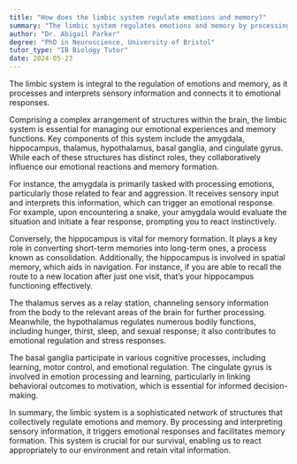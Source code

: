 ```yaml
---
title: "How does the limbic system regulate emotions and memory?"
summary: "The limbic system regulates emotions and memory by processing and interpreting sensory information and linking it to emotional responses."
author: "Dr. Abigail Parker"
degree: "PhD in Neuroscience, University of Bristol"
tutor_type: "IB Biology Tutor"
date: 2024-05-23
---
```


The limbic system is integral to the regulation of emotions and memory, as it processes and interprets sensory information and connects it to emotional responses.

Comprising a complex arrangement of structures within the brain, the limbic system is essential for managing our emotional experiences and memory functions. Key components of this system include the amygdala, hippocampus, thalamus, hypothalamus, basal ganglia, and cingulate gyrus. While each of these structures has distinct roles, they collaboratively influence our emotional reactions and memory formation.

For instance, the amygdala is primarily tasked with processing emotions, particularly those related to fear and aggression. It receives sensory input and interprets this information, which can trigger an emotional response. For example, upon encountering a snake, your amygdala would evaluate the situation and initiate a fear response, prompting you to react instinctively.

Conversely, the hippocampus is vital for memory formation. It plays a key role in converting short-term memories into long-term ones, a process known as consolidation. Additionally, the hippocampus is involved in spatial memory, which aids in navigation. For instance, if you are able to recall the route to a new location after just one visit, that’s your hippocampus functioning effectively.

The thalamus serves as a relay station, channeling sensory information from the body to the relevant areas of the brain for further processing. Meanwhile, the hypothalamus regulates numerous bodily functions, including hunger, thirst, sleep, and sexual response; it also contributes to emotional regulation and stress responses.

The basal ganglia participate in various cognitive processes, including learning, motor control, and emotional regulation. The cingulate gyrus is involved in emotion processing and learning, particularly in linking behavioral outcomes to motivation, which is essential for informed decision-making.

In summary, the limbic system is a sophisticated network of structures that collectively regulate emotions and memory. By processing and interpreting sensory information, it triggers emotional responses and facilitates memory formation. This system is crucial for our survival, enabling us to react appropriately to our environment and retain vital information.
    